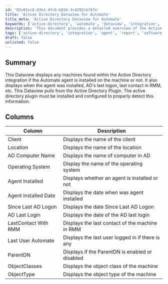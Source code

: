 ```yaml
---
id: '03c01cc8-d3e1-4fcb-b816-3c4292cb747e'
title: 'Active Directory Dataview for Automate'
title_meta: 'Active Directory Dataview for Automate'
keywords: ['active-directory', 'automate', 'dataview', 'integration', 'agent']
description: 'This document provides a detailed overview of the Active Directory Dataview for Automate, including the columns displayed and the information retrieved from the Active Directory Plugin. It covers machine detection based on agent installation, last logon details, and more.'
tags: ['active-directory', 'integration', 'agent', 'report', 'software']
draft: false
unlisted: false
---
```

## Summary

This Dataview displays any machines found within the Active Directory integration if the Automate agent is installed on the machine or not. It also displays when the agent was installed, AD's last logon, last contact in RMM, etc. This Dataview pulls from the Active Directory Plugin. The active directory plugin must be installed and configured to properly detect this information.

## Columns

| Column                   | Description                                         |
|--------------------------|-----------------------------------------------------|
| Client                   | Displays the name of the client                     |
| Location                 | Displays the name of the location                   |
| AD Computer Name         | Displays the name of computer in AD                 |
| Operating System         | Display the name of the operating system            |
| Agent Installed          | Displays whether an agent is installed or not       |
| Agent Installed Date     | Displays the date when was agent installed          |
| Since Last AD Logon     | Displays the date Since Last AD Logon               |
| AD Last Login            | Displays the date of the AD last login              |
| LastContact With RMM     | Displays the last contact of the machine in RMM     |
| Last User Automate       | Displays the last user logged in if there is any    |
| ParentDN                | Displays if the ParentDN is enabled or disabled     |
| ObjectClasses            | Displays the object class of the machine            |
| ObjectType               | Displays the object type of the machine             |












